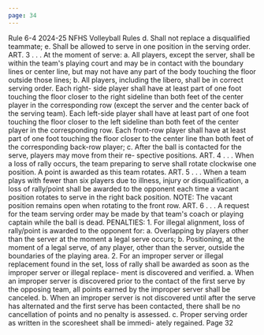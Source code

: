 ```yaml
---
page: 34
---
```


Rule 6-4 2024-25 NFHS Volleyball Rules d. Shall not replace a disqualified teammate; e. Shall be allowed to serve in one position in the serving order. ART. 3 . . . At the moment of serve: a. All players, except the server, shall be within the team's playing court and may be in contact with the boundary lines or center line, but may not have any part of the body touching the floor outside those lines; b. All players, including the libero, shall be in correct serving order. Each right- side player shall have at least part of one foot touching the floor closer to the right sideline than both feet of the center player in the corresponding row (except the server and the center back of the serving team). Each left-side player shall have at least part of one foot touching the floor closer to the left sideline than both feet of the center player in the corresponding row. Each front-row player shall have at least part of one foot touching the floor closer to the center line than both feet of the corresponding back-row player; c. After the ball is contacted for the serve, players may move from their re- spective positions. ART. 4 . . . When a loss of rally occurs, the team preparing to serve shall rotate clockwise one position. A point is awarded as this team rotates. ART. 5 . . . When a team plays with fewer than six players due to illness, injury or disqualification, a loss of rally/point shall be awarded to the opponent each time a vacant position rotates to serve in the right back position. NOTE: The vacant position remains open when rotating to the front row. ART. 6 . . . A request for the team serving order may be made by that team's coach or playing captain while the ball is dead. PENALTIES: 1. For illegal alignment, loss of rally/point is awarded to the opponent for: a. Overlapping by players other than the server at the moment a legal serve occurs; b. Positioning, at the moment of a legal serve, of any player, other than the server, outside the boundaries of the playing area. 2. For an improper server or illegal replacement found in the set, loss of rally shall be awarded as soon as the improper server or illegal replace- ment is discovered and verified. a. When an improper server is discovered prior to the contact of the first serve by the opposing team, all points earned by the improper server shall be canceled. b. When an improper server is not discovered until after the serve has alternated and the first serve has been contacted, there shall be no cancellation of points and no penalty is assessed. c. Proper serving order as written in the scoresheet shall be immedi- ately regained. Page 32
